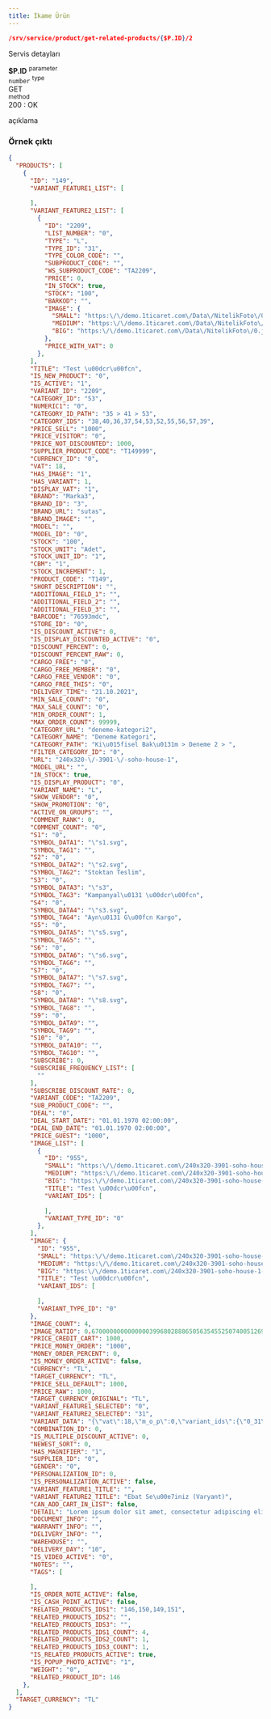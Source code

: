 ```yaml
---
title: İkame Ürün
---
```



```json
/srv/service/product/get-related-products/{$P.ID}/2
```

Servis detayları

<div class="row border rounded m-0">
    <div class="col-3 p-2">
        <strong class="text-primary">$P.ID</strong>
        <sup class="d-block text-gray">parameter</sup>
    </div>
    <div class="col-4 p-2">
        <code>number</code>
        <sup class="d-block text-gray">type</sup>
    </div>
    <div class="col-5 p-2">
        <div class="badge-rounded-pill">
            GET
        </div>
        <sup class="d-block text-gray">method</sup>
    </div>
</div>

<div class="p-2">
    <div class="response-200"></div><span>200 : OK</span>
    <p class="d-block text-gray pl-1">
        açıklama
    </p>
</div>


### Örnek çıktı

```json
{
  "PRODUCTS": [
    {
      "ID": "149",
      "VARIANT_FEATURE1_LIST": [
        
      ],
      "VARIANT_FEATURE2_LIST": [
        {
          "ID": "2209",
          "LIST_NUMBER": "0",
          "TYPE": "L",
          "TYPE_ID": "31",
          "TYPE_COLOR_CODE": "",
          "SUBPRODUCT_CODE": "",
          "WS_SUBPRODUCT_CODE": "TA2209",
          "PRICE": 0,
          "IN_STOCK": true,
          "STOCK": "100",
          "BARKOD": "",
          "IMAGE": {
            "SMALL": "https:\/\/demo.1ticaret.com\/Data\/NitelikFoto\/0.jpg",
            "MEDIUM": "https:\/\/demo.1ticaret.com\/Data\/NitelikFoto\/0.jpg",
            "BIG": "https:\/\/demo.1ticaret.com\/Data\/NitelikFoto\/0.jpg"
          },
          "PRICE_WITH_VAT": 0
        },
      ],
      "TITLE": "Test \u00dcr\u00fcn",
      "IS_NEW_PRODUCT": "0",
      "IS_ACTIVE": "1",
      "VARIANT_ID": "2209",
      "CATEGORY_ID": "53",
      "NUMERIC1": "0",
      "CATEGORY_ID_PATH": "35 > 41 > 53",
      "CATEGORY_IDS": "38,40,36,37,54,53,52,55,56,57,39",
      "PRICE_SELL": "1000",
      "PRICE_VISITOR": "0",
      "PRICE_NOT_DISCOUNTED": 1000,
      "SUPPLIER_PRODUCT_CODE": "T149999",
      "CURRENCY_ID": "0",
      "VAT": 18,
      "HAS_IMAGE": "1",
      "HAS_VARIANT": 1,
      "DISPLAY_VAT": "1",
      "BRAND": "Marka3",
      "BRAND_ID": "3",
      "BRAND_URL": "sutas",
      "BRAND_IMAGE": "",
      "MODEL": "",
      "MODEL_ID": "0",
      "STOCK": "100",
      "STOCK_UNIT": "Adet",
      "STOCK_UNIT_ID": "1",
      "CBM": "1",
      "STOCK_INCREMENT": 1,
      "PRODUCT_CODE": "T149",
      "SHORT_DESCRIPTION": "",
      "ADDITIONAL_FIELD_1": "",
      "ADDITIONAL_FIELD_2": "",
      "ADDITIONAL_FIELD_3": "",
      "BARCODE": "76593mdc",
      "STORE_ID": "0",
      "IS_DISCOUNT_ACTIVE": 0,
      "IS_DISPLAY_DISCOUNTED_ACTIVE": "0",
      "DISCOUNT_PERCENT": 0,
      "DISCOUNT_PERCENT_RAW": 0,
      "CARGO_FREE": "0",
      "CARGO_FREE_MEMBER": "0",
      "CARGO_FREE_VENDOR": "0",
      "CARGO_FREE_THIS": "0",
      "DELIVERY_TIME": "21.10.2021",
      "MIN_SALE_COUNT": "0",
      "MAX_SALE_COUNT": "0",
      "MIN_ORDER_COUNT": 1,
      "MAX_ORDER_COUNT": 99999,
      "CATEGORY_URL": "deneme-kategori2",
      "CATEGORY_NAME": "Deneme Kategori",
      "CATEGORY_PATH": "Ki\u015fisel Bak\u0131m > Deneme 2 > ",
      "FILTER_CATEGORY_ID": "0",
      "URL": "240x320-\/-3901-\/-soho-house-1",
      "MODEL_URL": "",
      "IN_STOCK": true,
      "IS_DISPLAY_PRODUCT": "0",
      "VARIANT_NAME": "L",
      "SHOW_VENDOR": "0",
      "SHOW_PROMOTION": "0",
      "ACTIVE_ON_GROUPS": "",
      "COMMENT_RANK": 0,
      "COMMENT_COUNT": "0",
      "S1": "0",
      "SYMBOL_DATA1": "\"s1.svg",
      "SYMBOL_TAG1": "",
      "S2": "0",
      "SYMBOL_DATA2": "\"s2.svg",
      "SYMBOL_TAG2": "Stoktan Teslim",
      "S3": "0",
      "SYMBOL_DATA3": "\"s3",
      "SYMBOL_TAG3": "Kampanyal\u0131 \u00dcr\u00fcn",
      "S4": "0",
      "SYMBOL_DATA4": "\"s3.svg",
      "SYMBOL_TAG4": "Ayn\u0131 G\u00fcn Kargo",
      "S5": "0",
      "SYMBOL_DATA5": "\"s5.svg",
      "SYMBOL_TAG5": "",
      "S6": "0",
      "SYMBOL_DATA6": "\"s6.svg",
      "SYMBOL_TAG6": "",
      "S7": "0",
      "SYMBOL_DATA7": "\"s7.svg",
      "SYMBOL_TAG7": "",
      "S8": "0",
      "SYMBOL_DATA8": "\"s8.svg",
      "SYMBOL_TAG8": "",
      "S9": "0",
      "SYMBOL_DATA9": "",
      "SYMBOL_TAG9": "",
      "S10": "0",
      "SYMBOL_DATA10": "",
      "SYMBOL_TAG10": "",
      "SUBSCRIBE": 0,
      "SUBSCRIBE_FREQUENCY_LIST": [
        ""
      ],
      "SUBSCRIBE_DISCOUNT_RATE": 0,
      "VARIANT_CODE": "TA2209",
      "SUB_PRODUCT_CODE": "",
      "DEAL": "0",
      "DEAL_START_DATE": "01.01.1970 02:00:00",
      "DEAL_END_DATE": "01.01.1970 02:00:00",
      "PRICE_GUEST": "1000",
      "IMAGE_LIST": [
        {
          "ID": "955",
          "SMALL": "https:\/\/demo.1ticaret.com\/240x320-3901-soho-house-1-deneme-kategori-marka3-955-14-K.jpg",
          "MEDIUM": "https:\/\/demo.1ticaret.com\/240x320-3901-soho-house-1-deneme-kategori-marka3-955-14-O.jpg",
          "BIG": "https:\/\/demo.1ticaret.com\/240x320-3901-soho-house-1-deneme-kategori-marka3-955-14-B.jpg",
          "TITLE": "Test \u00dcr\u00fcn",
          "VARIANT_IDS": [
            
          ],
          "VARIANT_TYPE_ID": "0"
        },
      ],
      "IMAGE": {
        "ID": "955",
        "SMALL": "https:\/\/demo.1ticaret.com\/240x320-3901-soho-house-1-deneme-kategori-marka3-955-14-K.jpg",
        "MEDIUM": "https:\/\/demo.1ticaret.com\/240x320-3901-soho-house-1-deneme-kategori-marka3-955-14-O.jpg",
        "BIG": "https:\/\/demo.1ticaret.com\/240x320-3901-soho-house-1-deneme-kategori-marka3-955-14-B.jpg",
        "TITLE": "Test \u00dcr\u00fcn",
        "VARIANT_IDS": [
          
        ],
        "VARIANT_TYPE_ID": "0"
      },
      "IMAGE_COUNT": 4,
      "IMAGE_RATIO": 0.67000000000000003996802888650563545525074005126953125,
      "PRICE_CREDIT_CART": 1000,
      "PRICE_MONEY_ORDER": "1000",
      "MONEY_ORDER_PERCENT": 0,
      "IS_MONEY_ORDER_ACTIVE": false,
      "CURRENCY": "TL",
      "TARGET_CURRENCY": "TL",
      "PRICE_SELL_DEFAULT": 1000,
      "PRICE_RAW": 1000,
      "TARGET_CURRENCY_ORIGINAL": "TL",
      "VARIANT_FEATURE1_SELECTED": "0",
      "VARIANT_FEATURE2_SELECTED": "31",
      "VARIANT_DATA": "{\"vat\":18,\"m_o_p\":0,\"variant_ids\":{\"0_31\":\"2209\",\"0_30\":\"2210\",\"0_32\":\"2211\",\"0_33\":\"2212\",\"0_34\":\"2213\",\"0_43\":\"2214\"},\"variant_prices\":{\"0_31\":\"1000\",\"0_30\":\"1000\",\"0_32\":\"1000\",\"0_33\":\"1000\",\"0_34\":\"1000\",\"0_43\":\"1000\"},\"variant_price_raws\":{\"0_31\":1000,\"0_30\":1000,\"0_32\":1000,\"0_33\":1000,\"0_34\":1000,\"0_43\":1000},\"buying_prices\":{\"0_31\":\"0\",\"0_30\":\"0\",\"0_32\":\"0\",\"0_33\":\"0\",\"0_34\":\"0\",\"0_43\":\"0\"},\"not_discounted_prices\":{\"0_31\":1000,\"0_30\":1000,\"0_32\":1000,\"0_33\":1000,\"0_34\":1000,\"0_43\":1000},\"variant_supplier_codes\":{\"0_31\":\"\",\"0_30\":\"\",\"0_32\":\"\",\"0_33\":\"\",\"0_34\":\"\",\"0_43\":\"\"},\"active_ids\":{\"one_0\":[\"31\",\"30\",\"32\",\"33\",\"34\",\"43\"],\"two_31\":[\"0\"],\"two_30\":[\"0\"],\"two_32\":[\"0\"],\"two_33\":[\"0\"],\"two_34\":[\"0\"],\"two_43\":[\"0\"]},\"variant_stocks\":{\"0_31\":\"100\",\"0_30\":\"100\",\"0_32\":\"100\",\"0_33\":\"100\",\"0_34\":\"100\",\"0_43\":\"100\"}}",
      "COMBINATION_ID": 0,
      "IS_MULTIPLE_DISCOUNT_ACTIVE": 0,
      "NEWEST_SORT": 0,
      "HAS_MAGNIFIER": "1",
      "SUPPLIER_ID": "0",
      "GENDER": "0",
      "PERSONALIZATION_ID": 0,
      "IS_PERSONALIZATION_ACTIVE": false,
      "VARIANT_FEATURE1_TITLE": "",
      "VARIANT_FEATURE2_TITLE": "Ebat Se\u00e7iniz (Varyant)",
      "CAN_ADD_CART_IN_LIST": false,
      "DETAIL": "Lorem ipsum dolor sit amet, consectetur adipiscing elit. Duis libero augue, mattis nec metus a, molestie malesuada risus. Duis at nunc velit. In lorem nisi, laoreet ut felis id, efficitur porttitor nisl. Aliquam cursus scelerisque eros, non blandit nisl malesuada eu. Aliquam at dolor tellus. Aliquam erat volutpat. Donec a ex vitae magna dictum mattis. Suspendisse eu fringilla nisl, vel tempor dui. Morbi elementum quam sed eros faucibus, at ultricies ipsum cursus. Maecenas porttitor lectus sit amet risus imperdiet imperdiet. Ut fermentum justo commodo, efficitur eros nec, scelerisque odio. Fusce sit amet neque sed eros dictum ultricies. Nulla eget diam arcu. Suspendisse suscipit ac dolor quis luctus.",
      "DOCUMENT_INFO": "",
      "WARRANTY_INFO": "",
      "DELIVERY_INFO": "",
      "WAREHOUSE": "",
      "DELIVERY_DAY": "10",
      "IS_VIDEO_ACTIVE": "0",
      "NOTES": "",
      "TAGS": [
        
      ],
      "IS_ORDER_NOTE_ACTIVE": false,
      "IS_CASH_POINT_ACTIVE": false,
      "RELATED_PRODUCTS_IDS1": "146,150,149,151",
      "RELATED_PRODUCTS_IDS2": "",
      "RELATED_PRODUCTS_IDS3": "",
      "RELATED_PRODUCTS_IDS1_COUNT": 4,
      "RELATED_PRODUCTS_IDS2_COUNT": 1,
      "RELATED_PRODUCTS_IDS3_COUNT": 1,
      "IS_RELATED_PRODUCTS_ACTIVE": true,
      "IS_POPUP_PHOTO_ACTIVE": "1",
      "WEIGHT": "0",
      "RELATED_PRODUCT_ID": 146
    },
  ],
  "TARGET_CURRENCY": "TL"
}
```
